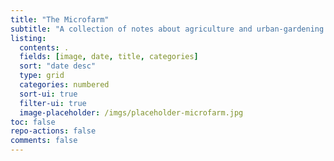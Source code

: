 ```yaml
---
title: "The Microfarm"
subtitle: "A collection of notes about agriculture and urban-gardening."
listing:
  contents: .
  fields: [image, date, title, categories]
  sort: "date desc"
  type: grid
  categories: numbered
  sort-ui: true
  filter-ui: true
  image-placeholder: /imgs/placeholder-microfarm.jpg
toc: false
repo-actions: false
comments: false
---
```

